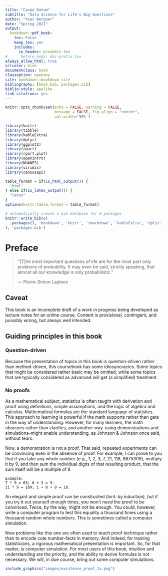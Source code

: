 ```yaml
---
title: "Carpe Datum"
subtitle: "Data Science for Life's Big Questions"
author: "Yoav Bergner"
date: "Spring 2021"
output: 
  bookdown::pdf_book:
    toc: False
    keep_tex: yes
    includes:
      in_header: preamble.tex
#      before_body: doc-prefix.tex
always_allow_html: true
urlcolor: blue
documentclass: book
classoption: openany
site: bookdown::bookdown_site
bibliography: [book.bib, packages.bib]
biblio-style: apalike
link-citations: yes
---
```



```r
knitr::opts_chunk$set(echo = FALSE, warning = FALSE, 
                      message = FALSE, fig.align = "center",
                      out.width='90%')

library(knitr)
library(tibble)
library(kableExtra)
library(dplyr)
library(ggplot2)
library(rpart)
library(rpart.plot)
library(openintro)
library(NHANES)
library(viridis)
library(censusapi)

```

```r

table_format = if(is_html_output()) {
  "html"
} else if(is_latex_output()) {
  "latex"
}
options(knitr.table.format = table_format)

# automatically create a bib database for R packages
knitr::write_bib(c(
  .packages(), 'bookdown', 'knitr', 'rmarkdown', 'kableExtra', 'dplyr', 'ggplot2', 'rpart', 'rpart.plot', 'NHANES', 'openintro', 'censusapi', 'viridis'
), 'packages.bib')
```


# Preface {-}


> "[T]he most important questions of life are for the most part only problems of probability. It may even be said, strictly speaking, that almost all our knowledge is only probabilistic."
>
> --- Pierre-Simon Laplace

## Caveat {-}

This book is an incomplete draft of a work in progress being developed as lecture notes for an online course. Content is provisional, contingent, and possibly wrong, but always well intended.

## Guiding principles in this book {-}

### Question-driven {-}

Because the presentation of topics in this book is question-driven rather than method-driven, this coursebook has some idiosyncracies. Some topics that might be considered rather basic may be omitted, while some topics that are typically considered as advanced will get (a simplified) treatment.

### No proofs {-}

As a mathematical subject, statistics is often taught with derivation and proof using definitions, simple assumptions, and the logic of algebra and calculus. Mathematical formulas are the standard language of statistics. This approach to learning is powerful if the math supports rather than gets in the way of understanding. However, for many learners, the math obscures rather than clarifies, and another way--using demonstrations and simulations--might enable understanding, as Johnson & Johnson once said, without tears.

Now, a demonstration is not a proof. That said, repeated experiments can be convincing even in the absence of proof. For example, I can prove to you that if you take any whole number (e.g., 1, 2, 3, 7, 21, 118, 8675309), multiply it by 9, and then sum the individual digits of that resulting product, that the sum itself will be a multiple of 9 

``` 
Example: 
7 * 9 = 63; 6 + 3 = 9.
21 * 9 = 189; 1 + 8 + 9 = 18. 

```

An elegant and simple proof can be constructed (hint: by induction), but if you try it out yourself enough times, you won't *need* the proof to be convinced. Twice, by the way, might not be enough. You could, however, write a computer program to test this equality a thousand times using a thousand random whole numbers. This is sometimes called a computer simulation.

Now problems like this one are often used to teach proof technique rather than to encode cute number-facts in memory. And indeed, for training statisticians, a rigorous mathematical presentation is important. So, for that matter, is computer simulation. For most users of this book, intuition and understanding are the priority, and the ability to derive formulas is not necessary. We will, in due course, bring out some computer simulations.

```r
include_graphics("images/existence_proof_2x.png")
```
